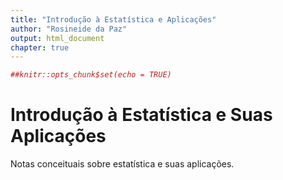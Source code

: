 ```yaml
---
title: "Introdução à Estatística e Aplicações"
author: "Rosineide da Paz"
output: html_document
chapter: true
---
```


```r

##knitr::opts_chunk$set(echo = TRUE)

```





# Introdução à Estatística e Suas Aplicações

Notas conceituais sobre estatística e suas aplicações.
